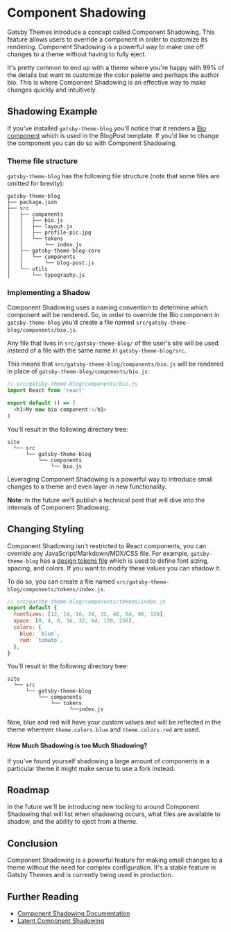 # Component Shadowing

Gatsby Themes introduce a concept called Component Shadowing. This feature allows
users to override a component in order to customize its rendering. Component Shadowing
is a powerful way to make one off changes to a theme without having to fully eject.

It's pretty common to end up with a theme where you're happy with 99% of the details
but want to customize the color palette and perhaps the author bio. This is where Component
Shadowing is an effective way to make changes quickly and intuitively.

## Shadowing Example

If you've installed `gatsby-theme-blog` you'll notice that it renders a
[Bio component](https://github.com/gatsbyjs/gatsby/blob/666a9bc3c8d91be8a3118b1128340a06e895735e/themes/gatsby-theme-blog/src/components/bio.js)
which is used in the BlogPost template. If you'd like to change the component you can do so
with Component Shadowing.

### Theme file structure

`gatsby-theme-blog` has the following file structure (note that some files are
omitted for brevity):

```
gatsby-theme-blog
├── package.json
├── src
│   ├── components
│   │   ├── bio.js
│   │   ├── layout.js
│   │   ├── profile-pic.jpg
│   │   └── tokens
│   │       └── index.js
│   ├── gatsby-theme-blog-core
│   │   └── components
│   │       └── blog-post.js
│   └── utils
│       └── typography.js
```

### Implementing a Shadow

Component Shadowing uses a naming convention to determine which component will be rendered.
So, in order to override the Bio component in `gatsby-theme-blog` you'd create a file named
`src/gatsby-theme-blog/components/bio.js`.

Any file that lives in `src/gatsby-theme-blog/` of the user's site will be used _instead_ of a
file with the same name in `gatsby-theme-blog/src`.

This means that `src/gatsby-theme-blog/components/bio.js` will be rendered in place of
`gatsby-theme-blog/components/bio.js`:

```js
// src/gatsby-theme-blog/components/bio.js
import React from 'react'

export default () => (
  <h1>My new bio component!</h1>
)
```

You'll result in the following directory tree:

```
site
  └── src
      └── gatsby-theme-blog
          └── components
              └── bio.js
```

Leveraging Component Shadowing is a powerful way to introduce small changes to a theme and
even layer in new functionality.

__Note__: In the future we'll publish a technical post that will dive into the internals
of Component Shadowing.

## Changing Styling

Component Shadowing isn't restricted to React components, you can override any
JavaScript/Markdown/MDX/CSS file. For example, `gatsby-theme-blog` has a
[design tokens file](https://github.com/gatsbyjs/gatsby/blob/666a9bc3c8d91be8a3118b1128340a06e895735e/themes/gatsby-theme-blog/src/components/tokens/index.js)
which is used to define font sizing, spacing, and colors. If you want to modify these
values you can shadow it.

To do so, you can create a file named `src/gatsby-theme-blog/components/tokens/index.js`.

```js
// src/gatsby-theme-blog/components/tokens/index.js
export default {
  fontSizes: [12, 14, 16, 24, 32, 48, 64, 96, 128],
  space: [0, 4, 8, 16, 32, 64, 128, 256],
  colors: {
    blue: `blue`,
    red: `tomato`,
  },
}
```

You'll result in the following directory tree:

```
site
  └── src
      └── gatsby-theme-blog
          └── components
              └── tokens
                    └──index.js
```

Now, blue and red will have your custom values and will be reflected in the theme wherever
`theme.colors.blue` and `theme.colors.red` are used.

#### How Much Shadowing is too Much Shadowing?

If you've found yourself shadowing a large amount of components in a particular theme it
might make sense to use a fork instead.

## Roadmap

In the future we'll be introducing new tooling to around Component Shadowing that will
list when shadowing occurs, what files are available to shadow, and the ability to eject
from a theme.

## Conclusion

Component Shadowing is a powerful feature for making small changes to a theme without the
need for complex configuration. It's a stable feature in Gatsby Themes and is currently
being used in production.

## Further Reading

- [Component Shadowing Documentation](https://www.gatsbyjs.org/docs/themes/api-reference/#component-shadowing)
- [Latent Component Shadowing](https://johno.com/latent-component-shadowing)
